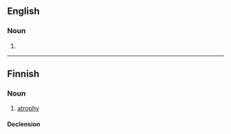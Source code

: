 ==English==

===Noun===
{{en-noun|-}}

# {{dated form of|atropine|lang=en}}

{{Webster 1913}}

----

==Finnish==

===Noun===
{{fi-noun}}

# {{label|fi|pathology}} [[atrophy]]

====Declension====
{{fi-decl-kulkija|atropi|a}}
